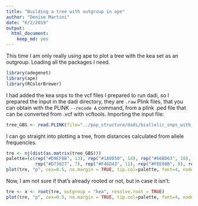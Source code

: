 ```yaml
---
title: "Building a tree with outgroup in ape"
author: "Denise Martini"
date: "6/2/2019"
output: 
  html_document: 
    keep_md: yes
---
```


This time I am only really using ape to plot a tree with the kea set as an outgroup.
Loading all the packages I need.

```r
library(adegenet)
library(ape)
library(RColorBrewer)
```

I had added the kea snps to the vcf files I prepared to run dadi, so I prepared the input in the dadi directory, they are `.raw` Plink files, that you can obtain with the PLINK `--recode A` command, from a plink .ped file that can be converted from .vcf with vcftools.
Importing the input file:

```r
tree_GBS <- read.PLINK(file="../pop_structure/dadi/biallelic_snps_with_outgroup.raw", map.file = "../pop_structure/dadi/biallelic_snps_with_outgroup.map")
```

I can go straight into plotting a tree, from distances calculated from allele frequencies. 

```r
tre <- nj(dist(as.matrix(tree_GBS)))
palette=(c(rep("#D9EF8B", 13), rep("#1A9850", 14), rep("#66BD63", 10), rep("#A6D96A", 12), 
           rep("#D73027", 7), rep("#F46D43", 11), rep("#FEE08B", 8), rep("#FDAE61", 17), "black"))
plot(tre, "p", cex=0.5, no.margin = TRUE, tip.col=palette, font=4, node.pos=2, edge.width=1.2)
```

Now, I am not sure if that's already rooted or not, but in case it isn't:

```r
tre <- x <- root(tre, outgroup = "kea", resolve.root = TRUE)
plot(tre, "p", cex=0.5, no.margin = TRUE, tip.col=palette, font=4, node.pos=2, edge.width=1.2)
```
